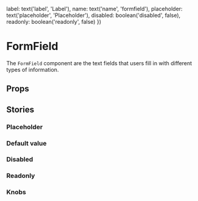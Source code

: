 
  label: text('label', 'Label'),
  name: text('name', 'formfield'),
  placeholder: text('placeholder', 'Placeholder'),
  disabled: boolean('disabled', false),
  readonly: boolean('readonly', false)
})

<Meta title="Molecules/FormField" component={FormField} />

# FormField

The `FormField` component are the text fields that users fill in with different types of information.

<Preview>
  <Story name="Default">
    <FormField label="Label" name="formfield1" />
  </Story>
</Preview>

## Props

<Props of={FormField} />

## Stories

### Placeholder

<Preview>
  <Story name="Placeholder">
    <FormField label="Label" name="formfield2" placeholder="Placeholder" />
  </Story>
</Preview>

### Default value

<Preview>
  <Story name="Default value">
    <FormField
      label="Label"
      name="formfield3"
      placeholder="Placeholder"
      value="Default value"
    />
  </Story>
</Preview>

### Disabled

<Preview>
  <Story name="Disabled">
    <FormField label="Label" name="formfield4" value="Default value" disabled />
  </Story>
</Preview>

### Readonly

<Preview>
  <Story name="Readonly">
    <FormField label="Label" name="formfield5" value="Default value" readonly />
  </Story>
</Preview>

### Knobs

<Preview>
  <Story name="Knobs">
    <FormField {...knobsProps()} />
  </Story>
</Preview>
